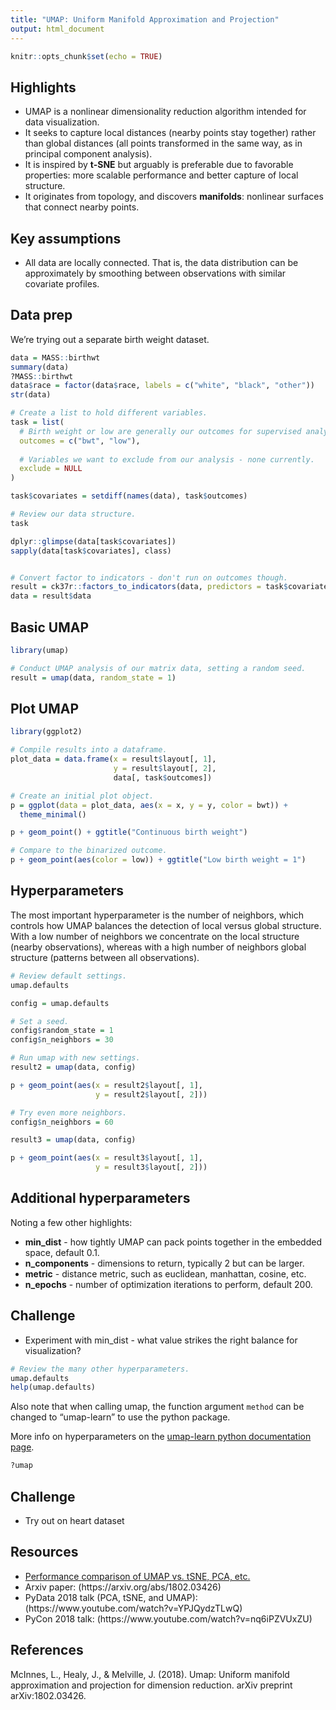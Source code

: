 ```yaml
---
title: "UMAP: Uniform Manifold Approximation and Projection"
output: html_document
---
```


```r
knitr::opts_chunk$set(echo = TRUE)
```

## Highlights

* UMAP is a nonlinear dimensionality reduction algorithm intended for data visualization.
* It seeks to capture local distances (nearby points stay together) rather than global distances (all points transformed in the same way, as in principal component analysis).
* It is inspired by **t-SNE** but arguably is preferable due to favorable properties: more scalable performance and better capture of local structure.
* It originates from topology, and discovers **manifolds**: nonlinear surfaces that connect nearby points.

## Key assumptions

* All data are locally connected. That is, the data distribution can be approximately by smoothing between observations with similar covariate profiles.

## Data prep

We're trying out a separate birth weight dataset.

```r
data = MASS::birthwt
summary(data)
?MASS::birthwt
data$race = factor(data$race, labels = c("white", "black", "other"))
str(data)

# Create a list to hold different variables.
task = list(
  # Birth weight or low are generally our outcomes for supervised analyses.
  outcomes = c("bwt", "low"),
  
  # Variables we want to exclude from our analysis - none currently.
  exclude = NULL
)

task$covariates = setdiff(names(data), task$outcomes)

# Review our data structure.
task

dplyr::glimpse(data[task$covariates])
sapply(data[task$covariates], class)


# Convert factor to indicators - don't run on outcomes though.
result = ck37r::factors_to_indicators(data, predictors = task$covariates, verbose = TRUE)
data = result$data
```

## Basic UMAP

```r
library(umap)

# Conduct UMAP analysis of our matrix data, setting a random seed.
result = umap(data, random_state = 1)
```

## Plot UMAP

```r
library(ggplot2)

# Compile results into a dataframe.
plot_data = data.frame(x = result$layout[, 1],
                       y = result$layout[, 2],
                       data[, task$outcomes])

# Create an initial plot object.
p = ggplot(data = plot_data, aes(x = x, y = y, color = bwt)) +
  theme_minimal()

p + geom_point() + ggtitle("Continuous birth weight")

# Compare to the binarized outcome.
p + geom_point(aes(color = low)) + ggtitle("Low birth weight = 1")
```

## Hyperparameters

The most important hyperparameter is the number of neighbors, which controls how UMAP balances the detection of local versus global structure. With a low number of neighbors we concentrate on the local structure (nearby observations), whereas with a high number of neighbors global structure (patterns between all observations).

```r
# Review default settings.
umap.defaults

config = umap.defaults

# Set a seed.
config$random_state = 1
config$n_neighbors = 30

# Run umap with new settings.
result2 = umap(data, config)

p + geom_point(aes(x = result2$layout[, 1],
                   y = result2$layout[, 2]))

# Try even more neighbors.
config$n_neighbors = 60

result3 = umap(data, config)

p + geom_point(aes(x = result3$layout[, 1],
                   y = result3$layout[, 2]))
```

## Additional hyperparameters

Noting a few other highlights:

* **min_dist** - how tightly UMAP can pack points together in the embedded space, default 0.1.
* **n_components** - dimensions to return, typically 2 but can be larger.
* **metric** - distance metric, such as euclidean, manhattan, cosine, etc.
* **n_epochs** - number of optimization iterations to perform, default 200.

## Challenge

* Experiment with min_dist - what value strikes the right balance for visualization?

```r
# Review the many other hyperparameters.
umap.defaults
help(umap.defaults)
```

Also note that when calling umap, the function argument `method` can be changed to "umap-learn" to use the python package.

More info on hyperparameters on the [umap-learn python documentation page](https://umap-learn.readthedocs.io/en/latest/parameters.html).

```r
?umap
```

## Challenge

* Try out on heart dataset

## Resources

* [Performance comparison of UMAP vs. tSNE, PCA, etc.](https://umap-learn.readthedocs.io/en/latest/benchmarking.html)
* Arxiv paper: (https://arxiv.org/abs/1802.03426)
* PyData 2018 talk (PCA, tSNE, and UMAP): (https://www.youtube.com/watch?v=YPJQydzTLwQ)
* PyCon 2018 talk: (https://www.youtube.com/watch?v=nq6iPZVUxZU)

## References

McInnes, L., Healy, J., & Melville, J. (2018). Umap: Uniform manifold approximation and projection for dimension reduction. arXiv preprint arXiv:1802.03426.
